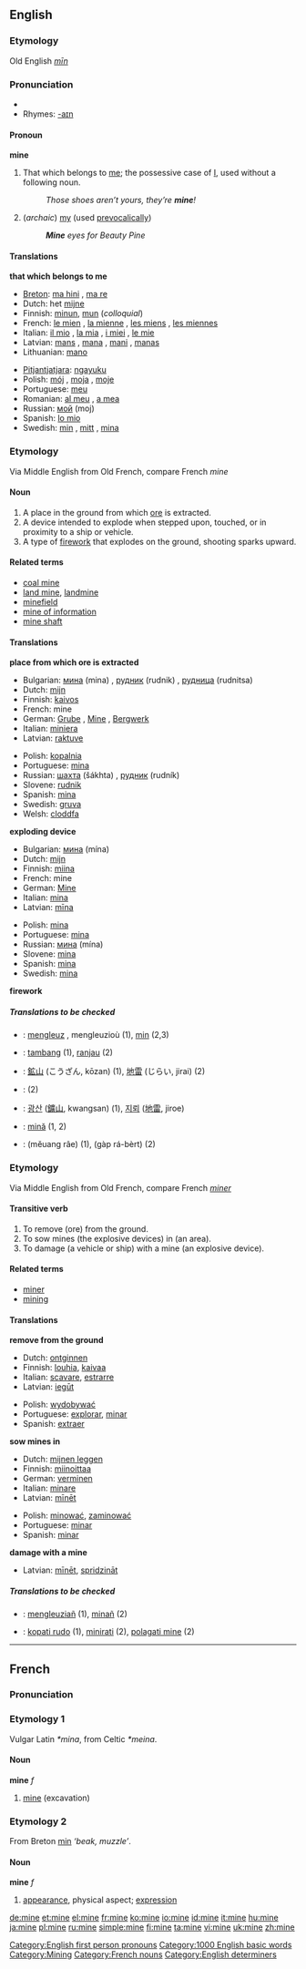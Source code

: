 {{see|Mine}}

==English==

{{rank|hair|ran|important|566|mine|wild|front|France}}

===Etymology===
Old English ''[[mīn]]''

===Pronunciation===
*{{audio|en-us-mine.ogg|Audio (US)}}
*Rhymes: [[Rhymes:English:-aɪn|-aɪn]]

====Pronoun====
'''mine'''

#<!--DefA--> That which belongs to [[me]]; the possessive case of [[I]], used without a following noun.
#: ''Those shoes aren’t yours, they’re '''mine'''!''
# (''archaic'') [[my]] (used [[prevocalically]])
#: '''''Mine''' eyes for Beauty Pine''

====Translations====
<!--DefA-->'''that which belongs to me'''
{{top}}
*[[Breton]]: [[ma hini]] {{s}}, [[ma re]] {{p}}
*Dutch: het [[mijne]]
*Finnish: [[minun]], [[mun#Finnish|mun]] (''colloquial'')
*French: [[mien|le mien]] {{m}}, [[mienne|la mienne]] {{f}}, [[miens|les miens]] {{p}}, [[miennes|les miennes]] {{f}} {{p}}
*Italian: [[mio|il mio]] {{m}}, [[mia|la mia]] {{f}}, [[miei|i miei]] {{p}}, [[mie|le mie]] {{f}} {{p}}
*Latvian: [[mans]] {{m}}, [[mana#Latvian|mana]] {{f}}, [[mani]] {{p}}, [[manas]] {{f}} {{p}}
*Lithuanian: [[mano]]
{{mid}}
*[[Pitjantjatjara]]: [[ngayuku]]
*Polish: [[mój]] {{m}}, [[moja]] {{f}}, [[moje]] {{n}}
*Portuguese: [[meu]]
*Romanian: [[al meu]] {{m}}, [[a mea]] {{f}}
*Russian: [[мой]] (moj)
*Spanish: [[lo mio]] {{m}}
*Swedish: [[min]] {{c}}, [[mitt#Swedish|mitt]] {{n}}, [[mina#Swedish|mina]] {{p}}
{{bottom}}

===Etymology===
Via Middle English from Old French, compare French ''mine''
====Noun====
{{en-noun}}
#<!--DefB--> A place in the ground from which [[ore]] is extracted.
#<!--DefC--> A device intended to explode when stepped upon, touched, or in proximity to a ship or vehicle.
#<!--DefD--> A type of [[firework]] that explodes on the ground, shooting sparks upward.

====Related terms====
*[[coal mine]]
*[[land mine]], [[landmine]]
*[[minefield]]
*[[mine of information]]
*[[mine shaft]]

====Translations====

<!--DefB-->'''place from which ore is extracted'''
{{top}}
*Bulgarian: [[мина]] (mina) {{f}}, [[рудник]] (rudnik) {{m}}, [[рудница]] (rudnitsa) {{f}}
*Dutch: [[mijn]] {{f}}
*Finnish: [[kaivos]]
*French: mine {{f}}
*German: [[Grube]] {{f}}, [[Mine]] {{f}}, [[Bergwerk]] {{n}}
*Italian: [[miniera]] {{f}}
*Latvian: [[raktuve]]
{{mid}}
*Polish: [[kopalnia]] {{f}}
*Portuguese: [[mina#Portuguese|mina]] {{f}}
*Russian: [[шахта]] (šákhta) {{f}}, [[рудник]] (rudník) {{m}}
*Slovene: [[rudnik]] {{m}}
*Spanish: [[mina#Spanish|mina]] {{f}}
*Swedish: [[gruva]] {{c}}
*Welsh: [[cloddfa]] {{f}}
{{bottom}}

<!--DefC-->'''exploding device'''
{{top}}
*Bulgarian: [[мина]] (mína) {{f}}
*Dutch: [[mijn]] {{f}}
*Finnish: [[miina]]
*French: mine {{f}}
*German: [[Mine]] {{f}}
*Italian: [[mina#Italian|mina]] {{f}}
*Latvian: [[mīna]]
{{mid}}
*Polish: [[mina]] {{f}}
*Portuguese: [[mina#Portuguese|mina]] {{f}}
*Russian: [[мина]] (mína) {{f}}
*Slovene: [[mina]] {{f}}
*Spanish: [[mina#Spanish|mina]] {{f}}
*Swedish: [[mina#Swedish|mina]] {{c}}
{{bottom}}

<!--DefD-->'''firework'''
{{top}}
{{mid}}
{{bottom}}

=====Translations to be checked=====
<!--Remove this section once all of the translations below have been moved into the tables above.-->
{{checktrans}}

*{{ttbc|Breton}}: [[mengleuz]] {{f}}, mengleuzioù {{p}} (1), [[min]] {{m}} (2,3)
*{{ttbc|Indonesian}}: [[tambang]] (1), [[ranjau]] (2)
*{{ttbc|Japanese}}: [[鉱山]] (こうざん, kōzan) (1), [[地雷]] (じらい, jirai) (2)
*{{ttbc|Khmer}}: {{KMchar|[[មីន]]}} (2)
*{{ttbc|Korean}}: [[광산]] ([[鑛山]], kwangsan) (1), [[지뢰]] ([[地雷]], jiroe)
*{{ttbc|Romanian}}: [[mină]] (1, 2)
*{{ttbc|Thai}}: {{THchar|[[เหมืองแร่]]}} (mĕuang râe) (1), {{THchar|[[กับระเบิด]]}} (gàp rá-bèrt) (2)

===Etymology===
Via Middle English from Old French, compare French ''[[miner]]''
====Transitive verb====
{{en-verb|min|ing}}

#<!--Def-E--> To remove (ore) from the ground.
#<!--Def-F--> To sow mines (the explosive devices) in (an area).
#<!--Def-G--> To damage (a vehicle or ship) with a mine (an explosive device).

====Related terms====
*[[miner]]
*[[mining]]

====Translations====

<!--Def-E-->'''remove from the ground'''
{{top}}
*Dutch: [[ontginnen]]
*Finnish: [[louhia]], [[kaivaa]]
*Italian: [[scavare]], [[estrarre]]
*Latvian: [[iegūt]]
{{mid}}
*Polish: [[wydobywać]]
*Portuguese: [[explorar]], [[minar]]
*Spanish: [[extraer]]
{{bottom}}

<!--Def-F-->'''sow mines in'''
{{top}}
*Dutch: [[mijnen leggen]]
*Finnish: [[miinoittaa]]
*German: [[verminen]]
*Italian: [[minare]]
*Latvian: [[mīnēt]]
{{mid}}
*Polish: [[minować]], [[zaminować]]
*Portuguese: [[minar]]
*Spanish: [[minar]]
{{bottom}}

<!--Def-G-->'''damage with a mine'''
{{top}}
{{mid}}
*Latvian: [[mīnēt]], [[spridzināt]]
{{bottom}}

=====Translations to be checked=====
<!--Remove this section once all of the translations below have been moved into the tables above.-->
{{checktrans}}

*{{ttbc|Breton}}: [[mengleuziañ]] (1), [[minañ]] (2)
*{{ttbc|Slovene}}: [[kopati rudo]] (1), [[minirati]] (2), [[polagati mine]] (2)

[[Category:English first person pronouns]]
[[Category:1000 English basic words]]
[[Category:Mining]]

----

==French==
===Pronunciation===
{{IPA|/min/}}

===Etymology 1===
Vulgar Latin ''*mina'', from Celtic ''*meina''.

====Noun====
'''mine''' ''f''

# [[mine#English|mine]] (excavation)

===Etymology 2===
From Breton [[min#Breton|min]] ''‘beak, muzzle’''.

====Noun====
'''mine''' ''f''
# [[appearance]], physical aspect; [[expression]]

[[Category:French nouns]]
[[Category:English determiners]]

[[de:mine]]
[[et:mine]]
[[el:mine]]
[[fr:mine]]
[[ko:mine]]
[[io:mine]]
[[id:mine]]
[[it:mine]]
[[hu:mine]]
[[ja:mine]]
[[pl:mine]]
[[ru:mine]]
[[simple:mine]]
[[fi:mine]]
[[ta:mine]]
[[vi:mine]]
[[uk:mine]]
[[zh:mine]]